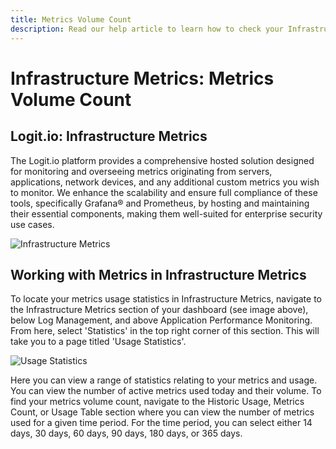 ```yaml
---
title: Metrics Volume Count
description: Read our help article to learn how to check your Infrastructure Metrics Metrics Volume Count in Logit.io
---
```


# Infrastructure Metrics: Metrics Volume Count

## Logit.io: Infrastructure Metrics

The Logit.io platform provides a comprehensive hosted solution designed 
for monitoring and overseeing metrics originating from servers, applications, 
network devices, and any additional custom metrics you wish to monitor. We 
enhance the scalability and ensure full compliance of these tools, 
specifically Grafana® and Prometheus, by hosting and maintaining their 
essential components, making them well-suited for enterprise security use cases.

![Infrastructure Metrics](@/images/help/infrastructure-metrics/infrastructure-metrics-stack.png)

## Working with Metrics in Infrastructure Metrics

To locate your metrics usage statistics in Infrastructure Metrics, 
navigate to the Infrastructure Metrics section of your dashboard 
(see image above), below Log Management, and above Application 
Performance Monitoring. From here, select 'Statistics' in the top 
right corner of this section. This will take you to a page 
titled 'Usage Statistics'.

![Usage Statistics](@/images/help/infrastructure-metrics/full-usage-statistics.png)

Here you can view a range of statistics relating to your metrics and usage. 
You can view the number of active metrics used today and their volume. 
To find your metrics volume count, navigate to the Historic Usage, 
Metrics Count, or Usage Table section where you can view the number 
of metrics used for a given time period. For the time period, you can 
select either 14 days, 30 days, 60 days, 90 days, 180 days, or 365 days.